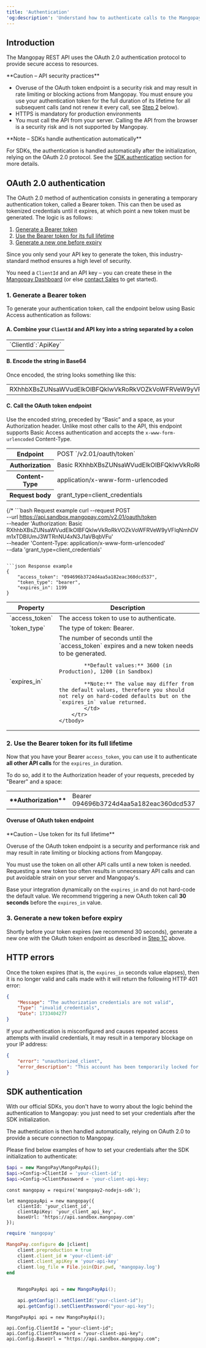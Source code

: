 ```yaml
---
title: 'Authentication'
'og:description': 'Understand how to authenticate calls to the Mangopay API using OAuth 2.0, including a step-by-step guide, examples, and best practices.'
---
```

## Introduction  

The Mangopay REST API uses the OAuth 2.0 authentication protocol to provide secure access to resources.   

<Warning>
**Caution – API security practices** 

- Overuse of the OAuth token endpoint is a security risk and may result in rate limiting or blocking actions from Mangopay. You must ensure you use your authentication token for the full duration of its lifetime for all subsequent calls (and not renew it every call, see [Step 2](#2-use-the-bearer-token-for-its-full-lifetime) below).
- HTTPS is mandatory for production environments  
- You must call the API from your server. Calling the API from the browser is a security risk and is not supported by Mangopay.
</Warning>

<Note>
**Note – SDKs handle authentication automatically** 
  
For SDKs, the authentication is handled automatically after the initialization, relying on the OAuth 2.0 protocol. See the <a href="#sdk-authentication">SDK authentication</a> section for more details.  
</Note>

## OAuth 2.0 authentication  

The OAuth 2.0 method of authentication consists in generating a temporary authentication token, called a Bearer token. This can then be used as tokenized credentials until it expires, at which point a new token must be generated. The logic is as follows:   
1. [Generate a Bearer token](#1-generate-a-bearer-token)
2. [Use the Bearer token for its full lifetime](#2-use-the-bearer-token-for-its-full-lifetime)
3. [Generate a new one before expiry](#3-generate-a-new-token-before-expiry)

Since you only send your API key to generate the token, this industry-standard method ensures a high level of security.  

You need a `ClientId` and an API key – you can create these in the <a href="https://hub.mangopay.com/" target="_blank">Mangopay Dashboard</a> (or else <a href="https://mangopay.com/contact" target="_blank">contact Sales</a> to get started).

### 1. Generate a Bearer token  

To generate your authentication token, call the endpoint below using Basic Access authentication as follows:  

#### A. Combine your `ClientId` and API key into a string separated by a colon  

<table>
<tbody>
<tr>
<td class="table-content no-borders">
`ClientId`:`ApiKey`
</td>
</tr>
</tbody>
</table> 

#### B. Encode the string in Base64  

Once encoded, the string looks something like this:  

<table>
<tbody>
<tr>
<td class="table-content no-borders">
RXhhbXBsZUNsaWVudElkOlBFQkIwVkRoRkVOZkVoWFRVeW9yVFlqNmhDVm1xTDBIUmJ3WTRnNU4xN3J1aVBqbVFu
</td>
</tr>
</tbody>
</table> 

#### C. Call the OAuth token endpoint

Use the encoded string, preceded by “Basic” and a space, as your Authorization header. Unlike most other calls to the API, this endpoint supports Basic Access authentication and accepts the `x-www-form-urlencoded` Content-Type.

<table class="header-column">
    <tbody>
        <tr>
            <th class="header">Endpoint</th>
            <td class="table-content">POST `/v2.01/oauth/token`</td>
        </tr>
        <tr>
            <th class="header">Authorization</th>
            <td class="table-content">Basic&nbsp;RXhhbXBsZUNsaWVudElkOlBFQkIwVkRoRkVOZkVoWFRVeW9yVFlqNmhDVm1xTDBIUmJ3WTRnNU4xN3J1aVBqbVFu</td>
        </tr>
        <tr>
            <th class="header">Content-Type</th>
            <td class="table-content">application/x-www-form-urlencoded</td>
        </tr>
        <tr>
            <th class="header">Request&nbsp;body</th>
            <td class="table-content">grant_type=client_credentials</td>
        </tr>
    </tbody>
</table>

{/* ```bash Request example
curl --request POST \
  --url https://api.sandbox.mangopay.com/v2.01/oauth/token \
  --header 'Authorization: Basic RXhhbXBsZUNsaWVudElkOlBFQkIwVkRoRkVOZkVoWFRVeW9yVFlqNmhDVm1xTDBIUmJ3WTRnNU4xN3J1aVBqbVFu' \
  --header 'Content-Type: application/x-www-form-urlencoded' \
  --data 'grant_type=client_credentials'
``` */}

```json Response example
{
    "access_token": "094696b3724d4aa5a182eac360dcd537",
    "token_type": "bearer",
    "expires_in": 1199
}
```

<table>
    <thead>
        <tr>
            <th class="header">Property</th>
            <th class="header">Description</th>
        </tr>
    </thead>
    <tbody>
        <tr>
            <td class="table-content">`access_token`</td>
            <td class="table-content">The access token to use to authenticate.</td>
        </tr>
        <tr>
            <td class="table-content">`token_type`</td>
            <td class="table-content">The type of token: Bearer.</td>
        </tr>
        <tr>
            <td class="table-content">`expires_in`</td>
            <td class="table-content"> 
            The number of seconds until the `access_token` expires and a new token needs to be generated.

            **Default values:** 3600 (in Production), 1200 (in Sandbox)

            **Note:** The value may differ from the default values, therefore you should not rely on hard-coded defaults but on the `expires_in` value returned.
            </td>
        </tr>
    </tbody>
</table>

### 2. Use the Bearer token for its full lifetime

Now that you have your Bearer `access_token`, you can use it to authenticate **all other API calls** for the `expires_in` duration. 

To do so, add it to the Authorization header of your requests, preceded by "Bearer" and a space:

<table class="header-column">
    <tr>
        <th class="header">**Authorization**</th>
        <td class="table-content">Bearer 094696b3724d4aa5a182eac360dcd537</td>
    </tr>
</table>

#### Overuse of OAuth token endpoint

<Warning>
**Caution – Use token for its full lifetime**

Overuse of the OAuth token endpoint is a security and performance risk and may result in rate limiting or blocking actions from Mangopay.

You must use the token on all other API calls until a new token is needed. Requesting a new token too often results in unnecessary API calls and can put avoidable strain on your server and Mangopay's.

Base your integration dynamically on the `expires_in` and do not hard-code the default value. We recommend triggering a new OAuth token call **30 seconds** before the `expires_in` value.
</Warning>

### 3. Generate a new token before expiry  

Shortly before your token expires (we recommend 30 seconds), generate a new one with the OAuth token endpoint as described in [Step 1C](#c-call-the-oauth-token-endpoint) above.

## HTTP errors

Once the token expires (that is, the `expires_in` seconds value elapses), then it is no longer valid and calls made with it will return the following HTTP 401 error:   
```json 401 - Authorization credentials not valid
{
    "Message": "The authorization credentials are not valid",
    "Type": "invalid_credentials",
    "Date": 1733404277
}
```  

If your authentication is misconfigured and causes repeated access attempts with invalid credentials, it may result in a temporary blockage on your IP address:  
```json 400 - Account temporarily blocked
{
    "error": "unauthorized_client",
    "error_description": "This account has been temporarily locked for security reasons. Please try again later."
}
```  

## SDK authentication  

With our official SDKs, you don't have to worry about the logic behind the authentication to Mangopay: you just need to set your credentials after the SDK initialization.  

The authentication is then handled automatically, relying on OAuth 2.0 to provide a secure connection to Mangopay.  

Please find below examples of how to set your credentials after the SDK initialization to authenticate:  
<CodeGroup>  
```php PHP
$api = new MangoPay\MangoPayApi();
$api->Config->ClientId = 'your-client-id';
$api->Config->ClientPassword = 'your-client-api-key;
```  

```nodejs Node.js
const mangopay = require('mangopay2-nodejs-sdk');

let mangopayApi = new mangopay({
    clientId: 'your_client_id',
    clientApiKey: 'your_client_api_key',
    baseUrl: 'https://api.sandbox.mangopay.com'
});
```  

```ruby Ruby
require 'mangopay'

MangoPay.configure do |client|
    client.preproduction = true
    client.client_id = 'your-client-id'
    client.client_apiKey = 'your-api-key'
    client.log_file = File.join(Dir.pwd, 'mangopay.log')
end
```  

```java Java

    MangoPayApi api = new MangoPayApi();

    api.getConfig().setClientId("your-client-id");
    api.getConfig().setClientPassword("your-api-key");
```  

```.net .Net
MangoPayApi api = new MangoPayApi();

api.Config.ClientId = "your-client-id";
api.Config.ClientPassword = "your-client-api-key";
api.Config.BaseUrl = "https://api.sandbox.mangopay.com";
```  
</CodeGroup>